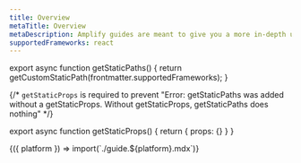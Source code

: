 ```yaml
---
title: Overview
metaTitle: Overview
metaDescription: Amplify guides are meant to give you a more in-depth understanding of how to use the Amplify CLI, libraries, and hosting to build out common functionality, end-to-end solutions, and frequently asked for workflows.
supportedFrameworks: react
---
```





export async function getStaticPaths() {
  return getCustomStaticPath(frontmatter.supportedFrameworks);
}

{/*  `getStaticProps` is required to prevent "Error: getStaticPaths was added without a getStaticProps. Without getStaticProps, getStaticPaths does nothing" */}

export async function getStaticProps() {
  return { props: {} }
}

<Fragment useCommonWebContent>
  {({ platform }) => import(`./guide.${platform}.mdx`)}
</Fragment>
